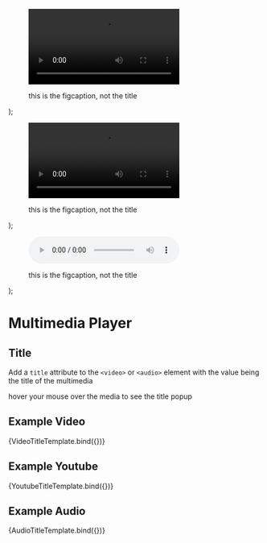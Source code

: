 

<Meta title="Components/MultimediaPlayer/Title" component={MultimediaPlayer} />

  <span>
    <figure class="wb-mltmd">
      <video {...args} controls>
        <source
          type="video/webm"
          src="https://video2.servicecanada.gc.ca/video/boew-wet/te-lj-eng.webm"
        />
        <source
          type="video/mp4"
          src="https://video2.servicecanada.gc.ca/video/boew-wet/te-lj-eng.mp4"
        />
      </video>
      <figcaption>
        <p>this is the figcaption, not the title</p>
      </figcaption>
    </figure>
  </span>
);

  <span>
    <figure class="wb-mltmd">
      <video {...args} controls>
        <source
          type="video/youtube"
          src="https://www.youtube.com/watch?v=9znKJqnFuuY"
        />
      </video>
      <figcaption>
        <p>this is the figcaption, not the title</p>
      </figcaption>
    </figure>
  </span>
);

  <span>
    <figure class="wb-mltmd">
      <audio {...args} controls>
        <source
          src="https://www.archive.org/download/RideOfTheValkyries/ride_of_the_valkyries_2.mp3"
          type="audio/mp3"
        />
        <source
          src="https://www.archive.org/download/RideOfTheValkyries/ride_of_the_valkyries_2.ogg"
          type="audio/ogg"
        />
      </audio>
      <figcaption>
        <p>this is the figcaption, not the title</p>
      </figcaption>
    </figure>
  </span>
);

# Multimedia Player

## Title

Add a `title` attribute to the `<video>` or `<audio>` element with the value being the title of the multimedia

hover your mouse over the media to see the title popup

## Example Video

<Canvas>
  <Story name="Video Title" args={{ title: 'this is the title' }}>
    {VideoTitleTemplate.bind({})}
  </Story>
</Canvas>

## Example Youtube

<Canvas>
  <Story name="Youtube Title" args={{ title: 'this is the title' }}>
    {YoutubeTitleTemplate.bind({})}
  </Story>
</Canvas>

## Example Audio

<Canvas>
  <Story name="Audio Title" args={{ title: 'this is the title' }}>
    {AudioTitleTemplate.bind({})}
  </Story>
</Canvas>
